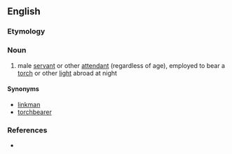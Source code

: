 ==English==

===Etymology===
{{compound|link|t1=torch, light|boy|t2=man, servant|lang=en}}

===Noun===
{{en-noun}}

# male [[servant]] or other [[attendant]] (regardless of age), employed to bear a [[torch]] or other [[light]] abroad at night

====Synonyms====
* [[linkman]]
* [[torchbearer]]

===References===
* {{R:Websters}}